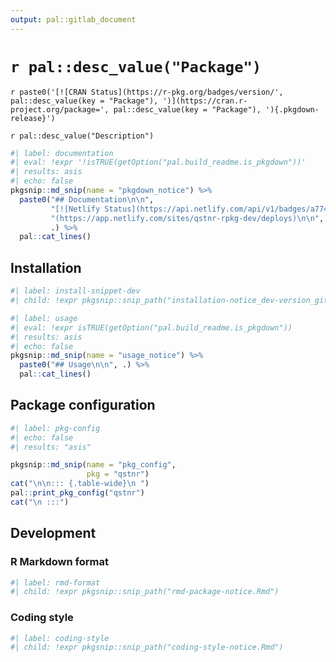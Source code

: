 ```yaml
---
output: pal::gitlab_document
---
```


# `r pal::desc_value("Package")`

`r paste0('[![CRAN Status](https://r-pkg.org/badges/version/', pal::desc_value(key = "Package"), ')](https://cran.r-project.org/package=', pal::desc_value(key = "Package"), '){.pkgdown-release}')`

`r pal::desc_value("Description")`

```r
#| label: documentation
#| eval: !expr '!isTRUE(getOption("pal.build_readme.is_pkgdown"))'
#| results: asis
#| echo: false
pkgsnip::md_snip(name = "pkgdown_notice") %>%
  paste0("## Documentation\n\n",
         "[![Netlify Status](https://api.netlify.com/api/v1/badges/a774b842-fd8e-4794-a7db-5e76c28aea26/deploy-status)]",
         "(https://app.netlify.com/sites/qstnr-rpkg-dev/deploys)\n\n",
         .) %>%
  pal::cat_lines()
```

## Installation

```r
#| label: install-snippet-dev
#| child: !expr pkgsnip::snip_path("installation-notice_dev-version_gitlab.Rmd")
```

```r
#| label: usage
#| eval: !expr isTRUE(getOption("pal.build_readme.is_pkgdown"))
#| results: asis
#| echo: false
pkgsnip::md_snip(name = "usage_notice") %>%
  paste0("## Usage\n\n", .) %>%
  pal::cat_lines()
```

## Package configuration

```r
#| label: pkg-config
#| echo: false
#| results: "asis"

pkgsnip::md_snip(name = "pkg_config",
                 pkg = "qstnr")
cat("\n\n::: {.table-wide}\n ")
pal::print_pkg_config("qstnr")
cat("\n :::")
```

## Development

### R Markdown format

```r
#| label: rmd-format
#| child: !expr pkgsnip::snip_path("rmd-package-notice.Rmd")
```

### Coding style

```r
#| label: coding-style
#| child: !expr pkgsnip::snip_path("coding-style-notice.Rmd")
```
